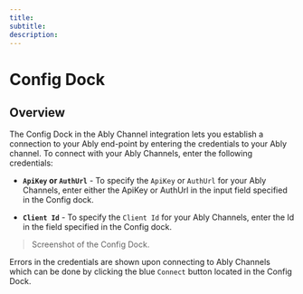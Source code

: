 ```yaml
--- 
title: 
subtitle: 
description: 
---
```


# Config Dock

## Overview

The Config Dock in the Ably Channel integration lets you establish a connection to your Ably end-point by entering the credentials to your Ably channel. To connect with your Ably Channels, enter the following credentials:

- **`ApiKey` or `AuthUrl`** - To specify the `ApiKey` or `AuthUrl` for your Ably Channels, enter either the ApiKey or AuthUrl in the input field specified in the Config dock.

- **`Client Id`** - To specify the `Client Id` for your Ably Channels, enter the Id in the field specified in the Config dock.

> Screenshot of the Config Dock.

Errors in the credentials are shown upon connecting to Ably Channels which can be done by clicking the blue `Connect` button located in the Config Dock.

